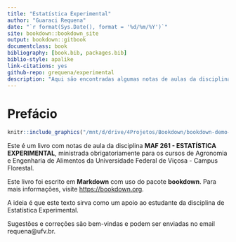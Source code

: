 ```yaml
--- 
title: "Estatística Experimental"
author: "Guaraci Requena"
date: "`r format(Sys.Date(), format = '%d/%m/%Y')`"
site: bookdown::bookdown_site
output: bookdown::gitbook
documentclass: book
bibliography: [book.bib, packages.bib]
biblio-style: apalike
link-citations: yes
github-repo: grequena/experimental
description: "Aqui são encontradas algumas notas de aulas da disciplina MAF 261 - ESTATÍSTICA EXPERIMENTAL ministrada na Universidade Federal de Viçosa Campus Florestal"
---
```


# Prefácio {-}

<!-- 
1 - Para adicionar, fazer o commit e enviar para o github
git add . && git commit -m"update book" && git push origin master 

2 - Para recuar algum texto opcional
<details> <summary><span style="color:blue">Leia mais</span></summary>
text
<hr style="width:5%">
</details>

3 - Para finalizar exemplos com um quadrado vazio à direita
<p style="text-align:right;">$\square$</p>
-->

```r
knitr::include_graphics("/mnt/d/drive/4Projetos/Bookdown/bookdown-demo-main/figuras/capa.png")
```


<!-- ![](/mnt/d/drive/4Projetos/Bookdown/bookdown-demo-main/_bookdown_files/experimental_files/figure-html/capa.png) -->

Este é um livro com notas de aula da disciplina **MAF 261 - ESTATÍSTICA EXPERIMENTAL**, ministrada obrigatoriamente para os cursos de Agronomia e Engenharia de Alimentos da Universidade Federal de Viçosa - Campus Florestal.

Este livro foi escrito em **Markdown** com uso do pacote **bookdown**. Para mais informações, visite  [https://bookdown.org](https://bookdown.org).

A ideia é que este texto sirva como um apoio ao estudante da disciplina de Estatística Experimental.

Sugestões e correções são bem-vindas e podem ser enviadas no email requena@ufv.br.




<!-- This is a _sample_ book written in **Markdown**. You can use anything that Pandoc's Markdown supports, e.g., a math equation $a^2 + b^2 = c^2$. -->

<!-- The **bookdown** package can be installed from CRAN or Github: -->

<!-- ```{r eval=FALSE} -->
<!-- install.packages("bookdown") -->
<!-- # or the development version -->
<!-- # devtools::install_github("rstudio/bookdown") -->
<!-- ``` -->

<!-- Remember each Rmd file contains one and only one chapter, and a chapter is defined by the first-level heading `#`. -->

<!-- To compile this example to PDF, you need XeLaTeX. You are recommended to install TinyTeX (which includes XeLaTeX): <https://yihui.name/tinytex/>. -->

<!-- ```{r include=FALSE} -->
<!-- # automatically create a bib database for R packages -->
<!-- knitr::write_bib(c( -->
<!--   .packages(), 'bookdown', 'knitr', 'rmarkdown' -->
<!-- ), 'packages.bib') -->
<!-- ``` -->
